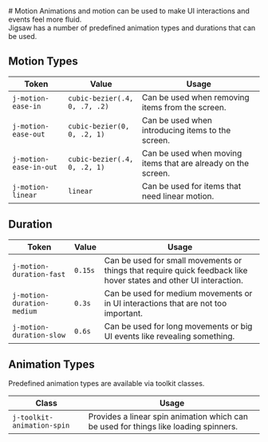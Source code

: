 

<Meta title="Foundations/Motion" />

<Documentation>
  # Motion
  Animations and motion can be used to make UI interactions and events feel more fluid.<br/>
  Jigsaw has a number of predefined animation types and durations that can be used.

  ## Motion Types
  <table>
    <thead>
    <tr>
      <th>Token</th>
      <th>Value</th>
      <th>Usage</th>
    </tr>
    </thead>
    <tbody>
    <tr>
      <td>
        <code>j-motion-ease-in</code>
      </td>
      <td>
        <code>cubic-bezier(.4, 0, .7, .2)</code>
      </td>
      <td>Can be used when removing items from the screen.</td>
    </tr>
    <tr>
      <td>
        <code>j-motion-ease-out</code>
      </td>
      <td>
        <code>cubic-bezier(0, 0, .2, 1)</code>
      </td>
      <td>Can be used when introducing items to the screen.</td>
    </tr>
    <tr>
      <td>
        <code>j-motion-ease-in-out</code>
      </td>
      <td>
        <code>cubic-bezier(.4, 0, .2, 1)</code>
      </td>
      <td>
        Can be used when moving items that are already on the screen.
      </td>
    </tr>
    <tr>
      <td>
        <code>j-motion-linear</code>
      </td>
      <td>
        <code>linear</code>
      </td>
      <td>Can be used for items that need linear motion.</td>
    </tr>
    </tbody>
  </table>

  ## Duration
  <table>
    <thead>
    <tr>
      <th>Token</th>
      <th>Value</th>
      <th>Usage</th>
    </tr>
    </thead>
    <tbody>
    <tr>
      <td>
        <code>j-motion-duration-fast</code>
      </td>
      <td>
        <code>0.15s</code>
      </td>
      <td>
        Can be used for small movements or things that require quick
        feedback like hover states and other UI interaction.
      </td>
    </tr>
    <tr>
      <td>
        <code>j-motion-duration-medium</code>
      </td>
      <td>
        <code>0.3s</code>
      </td>
      <td>
        Can be used for medium movements or in UI interactions that are
        not too important.
      </td>
    </tr>
    <tr>
      <td>
        <code>j-motion-duration-slow</code>
      </td>
      <td>
        <code>0.6s</code>
      </td>
      <td>
        Can be used for long movements or big UI events like revealing
        something.
      </td>
    </tr>
    </tbody>
  </table>

  ## Animation Types
  Predefined animation types are available via toolkit classes.
  <table>
    <thead>
    <tr>
      <th>Class</th>
      <th>Usage</th>
    </tr>
    </thead>
    <tbody>
    <tr>
      <td>
        <code>j-toolkit-animation-spin</code>
      </td>
      <td>
        Provides a linear spin animation which can be used for things like loading spinners.
      </td>
    </tr>
    </tbody>
  </table>


</Documentation>

